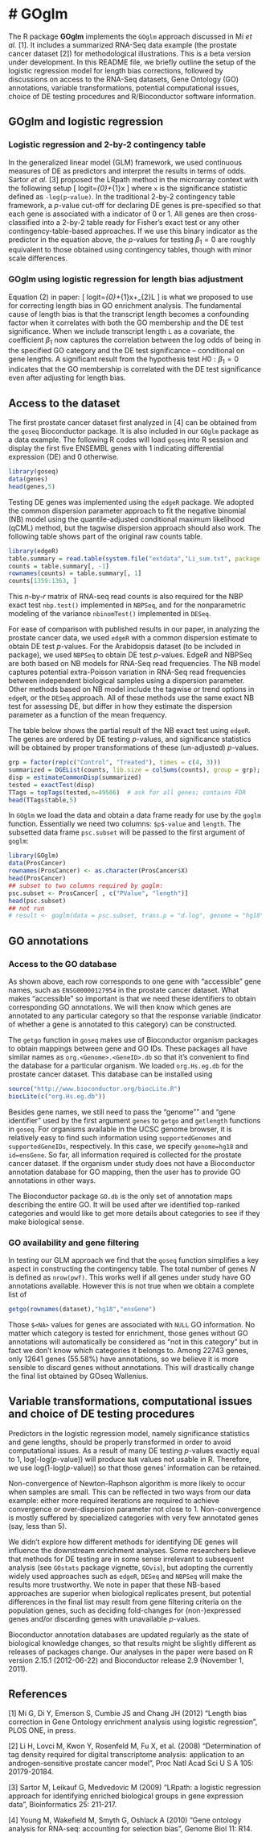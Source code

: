 # GOglm
=============================================

The R package **GOglm** implements the `GOglm` approach discussed in Mi *et al.* [1]. It includes a summarized RNA-Seq data example (the prostate cancer dataset [2]) for methodological illustrations. This is a beta version under development. In this README file, we briefly outline the setup of the logistic regression model for length bias corrections, followed by discussions on access to the RNA-Seq datasets, Gene Ontology (GO) annotations, variable transformations, potential computational issues, choice of DE testing procedures and R/Bioconductor software information.

## GOglm and logistic regression

### Logistic regression and 2-by-2 contingency table

In the generalized linear model (GLM) framework, we used continuous measures of DE as predictors and interpret the results in terms of odds. Sartor *et al.* [3] proposed the LRpath method in the microarray context with the following setup
\[
logit\left[\pi(x)\right]=\beta_{0}+\beta_{1}x
\]
where `x` is the significance statistic defined as `-log(p`-`value)`. In the traditional 2-by-2 contingency table framework, a $p$-value cut-off for declaring DE genes is pre-specified so that each gene is associated with a indicator of 0 or 1. All genes are then cross-classified into a 2-by-2 table ready for Fisher's exact test or any other contingency-table-based approaches. If we use this binary indicator as the predictor in the equation above, the $p$-values for testing $\beta_{1}=0$  are roughly equivalent to those obtained using contingency tables, though with minor scale differences.

### GOglm using logistic regression for length bias adjustment

Equation (2) in paper:
\[
logit\left[\pi(x)\right]=\beta_{0}+\beta_{1}x+\beta_{2}L
\]
is what we proposed to use for correcting length bias in GO enrichment analysis. The fundamental cause of length bias is that the transcript length becomes a confounding factor when it correlates with both the GO membership and the DE test significance. When we include transcript length `L` as a covariate, the coefficient $\beta_{1}$ now captures the correlation between the log odds of being in the specified GO category and the DE test significance -- conditional on gene lengths. A significant result from the hypothesis test $H0: \beta_{1} = 0$ indicates that the GO membership is correlated with the DE test significance even after adjusting for length bias.

## Access to the dataset

The first prostate cancer dataset first analyzed in [4] can be obtained from the `goseq` Bioconductor package. It is also included in our `GOglm` package as a data example. The following R codes will load `goseq` into R session and display the first five ENSEMBL genes with 1 indicating differential expression (DE) and 0 otherwise.

```r
library(goseq)
data(genes)
head(genes,5)
```

Testing DE genes was implemented using the `edgeR` package. We adopted the common dispersion parameter approach to fit the negative binomial (NB) model using the quantile-adjusted conditional maximum likelihood (qCML) method, but the tagwise dispersion approach should also work. The following table shows part of the original raw counts table.

```r
library(edgeR)
table.summary = read.table(system.file("extdata","Li_sum.txt", package = "goseq"), sep = "\t", header = TRUE, stringsAsFactors = FALSE)
counts = table.summary[, -1]
rownames(counts) = table.summary[, 1]
counts[1359:1363, ]
```

This $n$-by-$r$ matrix of RNA-seq read counts is also required for the NBP exact test `nbp.test()` implemented in `NBPSeq`, and for the nonparametric modeling of the variance `nbinomTest()` implemented in `DESeq`.

For ease of comparison with published results in our paper, in analyzing the prostate cancer data, we used `edgeR` with a common dispersion estimate to obtain DE test $p$-values. For the Arabidopsis dataset (to be included in package), we used `NBPSeq` to obtain DE test $p$-values. EdgeR and NBPSeq are both based on NB models for RNA-Seq read frequencies. The NB model captures potential extra-Poisson variation in RNA-Seq read frequencies between independent biological samples using a dispersion parameter. Other methods based on NB model include the tagwise or trend options in `edgeR`, or the `DESeq` approach. All of these methods use the same exact NB test for assessing DE, but differ in how they estimate the dispersion parameter as a function of the mean frequency.

The table below shows the partial result of the NB exact test using `edgeR`. The genes are ordered by DE testing $p$-values, and significance statistics will be obtained by proper transformations of these (un-adjusted) $p$-values.

```r
grp = factor(rep(c("Control", "Treated"), times = c(4, 3)))
summarized = DGEList(counts, lib.size = colSums(counts), group = grp);
disp = estimateCommonDisp(summarized)
tested = exactTest(disp)
TTags = topTags(tested,n=49506)  # ask for all genes; contains FDR
head(TTags$table,5)
```

In `GOglm` we load the data and obtain a data frame ready for use by the `goglm` function. Essentially we need two columns: `$p$-value` and `length`. The subsetted data frame `psc.subset` will be passed to the first argument of `goglm`:

```r
library(GOglm)
data(ProsCancer)
rownames(ProsCancer) <- as.character(ProsCancer$X)
head(ProsCancer)
## subset to two columns required by goglm:
psc.subset <- ProsCancer[ , c("PValue", "length")]
head(psc.subset)
## not run
# result <- goglm(data = psc.subset, trans.p = "d.log", genome = "hg18", id = "ensGene")
```

## GO annotations

### Access to the GO database
As shown above, each row corresponds to one gene with "accessible" gene names, such as `ENSG00000127954` in the prostate cancer dataset. What makes "accessible" so important is that we need these identifiers to obtain corresponding GO annotations. We will then know which genes are annotated to any particular category so that the response variable (indicator of whether a gene is annotated to this category) can be constructed. 

The `getgo` function in `goseq` makes use of Bioconductor organism packages to obtain mappings between gene and GO IDs. These packages all have similar names as `org.<Genome>.<GeneID>.db` so that it's convenient to find the database for a particular organism. We loaded `org.Hs.eg.db` for the prostate cancer dataset. This database can be installed using

```r
source("http://www.bioconductor.org/biocLite.R")
biocLite(c("org.Hs.eg.db"))
```

Besides gene names, we still need to pass the "genome"" and  "gene identifier" used by the first argument `genes` to `getgo` and `getlength` functions in `goseq`. For organisms available in the UCSC genome browser, it is relatively easy to find such information using `supportedGenomes` and `supportedGeneIDs`, respectively. In this case, we specify `genome=hg18` and `id=ensGene`. So far, all information required is collected for the prostate cancer dataset. If the organism under study does not have a Bioconductor annotation database for GO mapping, then the user has to provide GO annotations in other ways.

The Bioconductor package `GO.db` is the only set of annotation maps describing the entire GO. It will be used after we identified top-ranked categories and would like to get more details about categories to see if they make biological sense.

### GO availability and gene filtering

In testing our GLM approach we find that the `goseq` function simplifies a key aspect in constructing the contingency table. The total number of genes $N$ is defined as `nrow(pwf)`. This works well if all genes under study have GO annotations available. However this is not true when we obtain a complete list of

```r
getgo(rownames(dataset),"hg18","ensGene")
```

Those `$<NA>` values for genes are associated with `NULL` GO information. No matter which category is tested for enrichment, those genes without GO annotations will automatically be considered as "not in this category" but in fact we don't know which categories it belongs to. Among 22743 genes, only 12641 genes (55.58%) have annotations, so we believe it is more sensible to discard genes without annotations. This will drastically change the final list obtained by GOseq Wallenius.

## Variable transformations, computational issues and choice of DE testing procedures

Predictors in the logistic regression model, namely significance statistics and gene lengths, should be properly transformed in order to avoid computational issues. As a result of many DE testing $p$-values exactly equal to 1, log(-log($p$-value)) will produce `NaN` values not usable in R. Therefore, we use log(1-log($p$-value)) so that those genes' information can be retained.

Non-convergence of Newton-Raphson algorithm is more likely to occur when samples are small. This can be reflected in two ways from our data example: either more required iterations are required to achieve convergence or over-dispersion parameter not close to 1. Non-convergence is mostly suffered by specialized categories with very few annotated genes (say, less than 5).

We didn't explore how different methods for identifying DE genes will influence the downstream enrichment analyses. Some researchers believe that methods for DE testing are in some sense irrelevant to subsequent analysis (see `GOstats` package vignette, `GOvis`), but adopting the currently widely used approaches such as `edgeR`, `DESeq` and `NBPSeq` will make the results more trustworthy. We note in paper that these NB-based approaches are superior when biological replicates present, but potential differences in the final list may result from gene filtering criteria on the population genes, such as deciding fold-changes for (non-)expressed genes and/or discarding genes with unavailable $p$-values.

Bioconductor annotation databases are updated regularly as the state of biological knowledge changes, so that results might be slightly different as releases of packages change. Our analyses in the paper were based on R version 2.15.1 (2012-06-22) and Bioconductor release 2.9 (November 1, 2011).

## References

[1] Mi G, Di Y, Emerson S, Cumbie JS and Chang JH (2012) "Length bias correction in Gene Ontology enrichment analysis using logistic regression", PLOS ONE, in press.

[2] Li H, Lovci M, Kwon Y, Rosenfeld M, Fu X, et al. (2008) "Determination of tag density required for digital transcriptome analysis: application to an androgen-sensitive prostate cancer model", Proc Natl Acad Sci U S A 105: 20179-20184.

[3] Sartor M, Leikauf G, Medvedovic M (2009) "LRpath: a logistic regression approach for identifying enriched biological groups in gene expression data", Bioinformatics 25: 211-217.

[4] Young M, Wakefield M, Smyth G, Oshlack A (2010) "Gene ontology analysis for RNA-seq: accounting for selection bias", Genome Biol 11: R14.